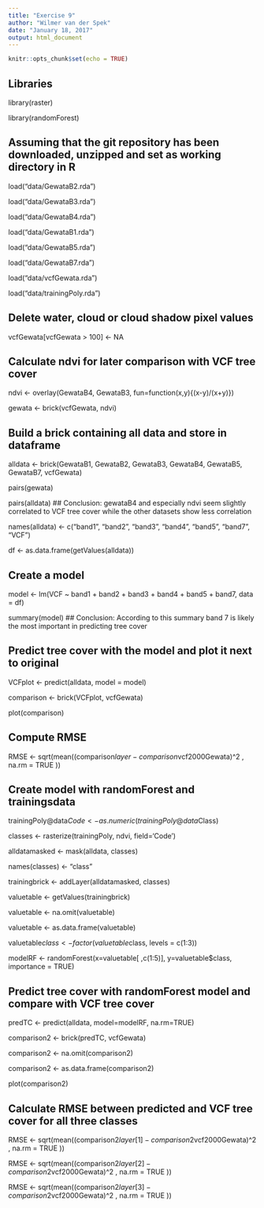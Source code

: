 ```yaml
---
title: "Exercise 9"
author: "Wilmer van der Spek"
date: "January 18, 2017"
output: html_document
---
```


```r
knitr::opts_chunk$set(echo = TRUE)
```


## Libraries

library(raster)

library(randomForest)

## Assuming that the git repository has been downloaded, unzipped and set as working directory in R

load("data/GewataB2.rda")

load("data/GewataB3.rda")

load("data/GewataB4.rda")

load("data/GewataB1.rda")

load("data/GewataB5.rda")

load("data/GewataB7.rda")

load("data/vcfGewata.rda")

load("data/trainingPoly.rda")

## Delete water, cloud or cloud shadow pixel values

vcfGewata[vcfGewata > 100] <- NA

## Calculate ndvi for later comparison with VCF tree cover

ndvi <- overlay(GewataB4, GewataB3, fun=function(x,y){(x-y)/(x+y)})

gewata <- brick(vcfGewata, ndvi)

## Build a brick containing all data and store in dataframe

alldata <- brick(GewataB1, GewataB2, GewataB3, GewataB4, GewataB5, GewataB7, vcfGewata)

pairs(gewata)

pairs(alldata) ## Conclusion: gewataB4 and especially ndvi seem slightly correlated to VCF tree cover while the other datasets show less correlation

names(alldata) <- c("band1", "band2", "band3", "band4", "band5", "band7", "VCF")

df <- as.data.frame(getValues(alldata))

## Create a model

model <- lm(VCF ~ band1 + band2 + band3 + band4 + band5 + band7, data = df)

summary(model) ## Conclusion: According to this summary band 7 is likely the most important in predicting tree cover

## Predict tree cover with the model and plot it next to original

VCFplot <- predict(alldata, model = model)

comparison <- brick(VCFplot, vcfGewata)

plot(comparison)

## Compute RMSE

RMSE <- sqrt(mean((comparison$layer - comparison$vcf2000Gewata)^2 , na.rm = TRUE ))

## Create model with randomForest and trainingsdata

trainingPoly@data$Code <- as.numeric(trainingPoly@data$Class)

classes <- rasterize(trainingPoly, ndvi, field='Code')

alldatamasked <- mask(alldata, classes)

names(classes) <- "class"

trainingbrick <- addLayer(alldatamasked, classes)

valuetable <- getValues(trainingbrick)

valuetable <- na.omit(valuetable)

valuetable <- as.data.frame(valuetable)

valuetable$class <- factor(valuetable$class, levels = c(1:3))

modelRF <- randomForest(x=valuetable[ ,c(1:5)], y=valuetable$class, importance = TRUE)

## Predict tree cover with randomForest model and compare with VCF tree cover

predTC <- predict(alldata, model=modelRF, na.rm=TRUE)

comparison2 <- brick(predTC, vcfGewata)

comparison2 <- na.omit(comparison2)

comparison2 <- as.data.frame(comparison2)

plot(comparison2)

## Calculate RMSE between predicted and VCF tree cover for all three classes

RMSE <- sqrt(mean((comparison2$layer[1] - comparison2$vcf2000Gewata)^2 , na.rm = TRUE ))

RMSE <- sqrt(mean((comparison2$layer[2] - comparison2$vcf2000Gewata)^2 , na.rm = TRUE ))

RMSE <- sqrt(mean((comparison2$layer[3] - comparison2$vcf2000Gewata)^2 , na.rm = TRUE ))
